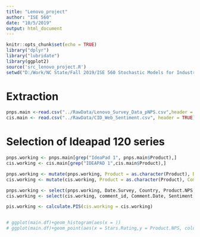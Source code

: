 ```yaml
---
title: "Lenovo_project"
author: "ISE 560"
date: "10/5/2019"
output: html_document
---
```


```r
knitr::opts_chunk$set(echo = TRUE)
library("dplyr")
library("lubridate")
library(ggplot2)
source('src_lenovo_project.R')
setwd("D:/Work/NC State/Fall 2019/ISE 560 Stochastic Models for Industrial Engineering/Lenovo Project")

```

# Extraction

```r
pnps.main <-read.csv("../RawData/Lenovo_Survey_Data_pNPS.csv",header = TRUE)
cis.main <- read.csv("../RawData/CID_Web_Sentiment.csv", header = TRUE)
```

# Selection of Ideapad 120 series 

```r
pnps.working <- pnps.main[grep("IdeaPad 1", pnps.main$Product),]
cis.working <- cis.main[grep("IDEAPAD 1",cis.main$Product),]

pnps.working <- mutate(pnps.working, Product = as.character(Product), Date.Survey = as.Date(Date.Survey, format = "%m/%d/%Y"))
cis.working <- mutate(cis.working, Product = as.character(Product), Comment.Date = as.Date(Comment.Date, format = "%m/%d/%y"))

pnps.working <- select(pnps.working, Date.Survey, Country, Product.NPS, Brand.NPS, Segment, Product)
cis.working <- select(cis.working, comment_id, Comment.Date, Sentiment, Category, Stars.Rating, Business.Group, Product)

pis.working <- calculate.PIS(cis.working = cis.working)


# ggplot(main.df)+geom_histogram(aes(x = ))
# ggplot(main.df)+geom_point(aes(x = Stars.Rating,y = Product.NPS, color = ))+facet_wrap(Month~Segment)

```


